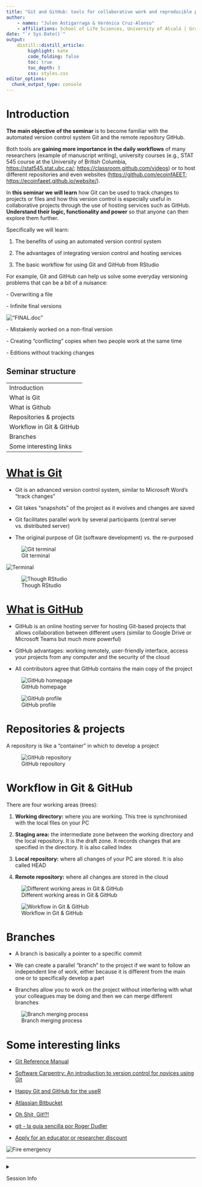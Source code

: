 ```yaml
---
title: "Git and GitHub: tools for collaborative work and reproducible projects"
author:
    - names: "Julen Astigarraga & Verónica Cruz-Alonso"
    - affiliations: School of Life Sciences, University of Alcalá | Graduate School of Design, Harvard University. Real Colegio Complutense Postdoctoral Fellowship 2020
date: "`r Sys.Date()`"
output: 
    distill::distill_article:
        highlight: kate
        code_folding: false  
        toc: true     
        toc_depth: 3
        css: styles.css         
editor_options: 
  chunk_output_type: console
---
```


# Introduction

**The main objective** **of the seminar** is to become familiar with the automated version control system Git and the remote repository GitHub.

Both tools are **gaining more importance in the daily workflows** of many researchers (example of manuscript writing), university courses (e.g., STAT 545 course at the University of British Columbia, <https://stat545.stat.ubc.ca/>; <https://classroom.github.com/videos>) or to host different repositories and even websites (<https://github.com/ecoinfAEET>; <https://ecoinfaeet.github.io/website/>).

In **this seminar we will learn** how Git can be used to track changes to projects or files and how this version control is especially useful in collaborative projects through the use of hosting services such as GitHub. **Understand their logic, functionality and power** so that anyone can then explore them further.

Specifically we will learn:

1.  The benefits of using an automated version control system

2.  The advantages of integrating version control and hosting services

3.  The basic workflow for using Git and GitHub from RStudio

For example, Git and GitHub can help us solve some everyday versioning problems that can be a bit of a nuisance:

\- Overwriting a file

\- Infinite final versions

!["FINAL.doc"](images/FINALdoc.png)\

\- Mistakenly worked on a non-final version

\- Creating "conflicting" copies when two people work at the same time

\- Editions without tracking changes

## Seminar structure

|                          |
|--------------------------|
| Introduction             |
| What is Git              |
| What is Github           |
| Repositories & projects  |
| Workflow in Git & GitHub |
| Branches                 |
| Some interesting links   |

# [What is Git](https://git-scm.com/)

-   Git is an advanced version control system, similar to Microsoft Word's "track changes"

-   Git takes "snapshots" of the project as it evolves and changes are saved

-   Git facilitates parallel work by several participants (central server vs. distributed server)

-   The original purpose of Git (software development) vs. the re-purposed

![Git terminal](images/terminal-2.png)

![Terminal](images/terminal.png)\

![Though RStudio](images/RStudio.JPG)

# [What is GitHub](https://github.com/)

-   GitHub is an online hosting server for hosting Git-based projects that allows collaboration between different users (similar to Google Drive or Microsoft Teams but much more powerful)

-   GitHub advantages: working remotely, user-friendly interface, access your projects from any computer and the security of the cloud

-   All contributors agree that GitHub contains the main copy of the project

![GitHub homepage](images/github_pag_ini.JPG)

![GitHub profile](images/github_perfil.JPG)

# Repositories & projects

A repository is like a "container" in which to develop a project

![GitHub repository](images/github_repository.JPG)

# Workflow in Git & GitHub

There are four working areas (trees):

1.  **Working directory:** where you are working. This tree is synchronised with the local files on your PC

2.  **Staging area:** the intermediate zone between the working directory and the local repository. It is the draft zone. It records changes that are specified in the directory. It is also called Index

3.  **Local repository:** where all changes of your PC are stored. It is also called HEAD

4.  **Remote repository:** where all changes are stored in the cloud

![Different working areas in Git & GitHub](images/arboles.jpg)

![Workflow in Git & GitHub](images/workflow_git_github.png)

# Branches

-   A branch is basically a pointer to a specific commit

-   We can create a parallel "branch" to the project if we want to follow an independent line of work, either because it is different from the main one or to specifically develop a part

-   Branches allow you to work on the project without interfering with what your colleagues may be doing and then we can merge different branches

![Branch merging process](images/merge.png)

# Some interesting links

-   [Git Reference Manual](https://git-scm.com/docs)

-   [Software Carpentry: An introduction to version control for novices using Git](http://swcarpentry.github.io/git-novice/)

-   [Happy Git and GitHub for the useR](https://happygitwithr.com/)

-   [Atlassian Bitbucket](https://www.atlassian.com/git/tutorials)

-   [Oh Shit, Git!?!](https://ohshitgit.com/)

-   [git - la guía sencilla por Roger Dudler](https://rogerdudler.github.io/git-guide/index.es.html)

-   [Apply for an educator or researcher discount](https://docs.github.com/en/education/explore-the-benefits-of-teaching-and-learning-with-github-education/apply-for-an-educator-or-researcher-discount)

![Fire emergency](images/in_case_of_fire.png)\

------------------------------------------------------------------------

<details>

<summary>

Session Info

</summary>

```r
Sys.time()
git2r::repository()
sessionInfo()
```

</details>
